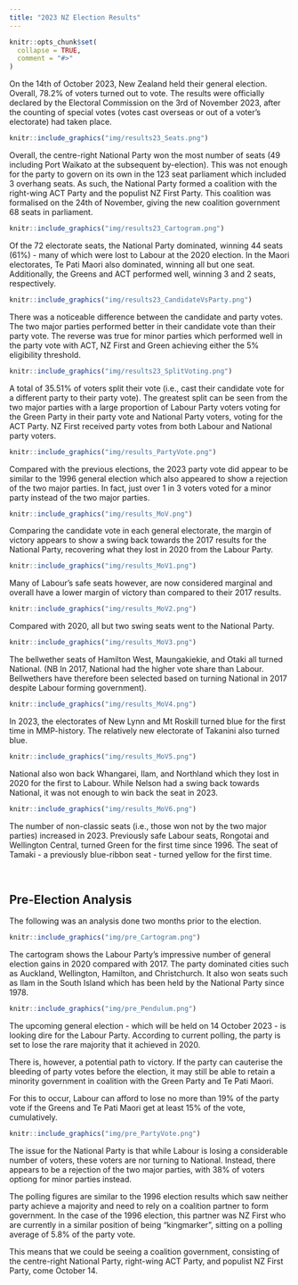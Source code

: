 ```yaml
---
title: "2023 NZ Election Results"
---
```

```{=html}
<style>
  .content h3 {
    margin-top: -30px !important;
  }

  details {
    margin-bottom: 40px;
  }
</style>
```
```r
knitr::opts_chunk$set(
  collapse = TRUE,
  comment = "#>"
)
```

On the 14th of October 2023, New Zealand held their general election. Overall, 78.2% of voters turned out to vote. The results were officially declared by the Electoral Commission on the 3rd of November 2023, after the counting of special votes (votes cast overseas or out of a voter's electorate) had taken place.

```r
knitr::include_graphics("img/results23_Seats.png")
```

Overall, the centre-right National Party won the most number of seats (49 including Port Waikato at the subsequent by-election). This was not enough for the party to govern on its own in the 123 seat parliament which included 3 overhang seats. As such, the National Party formed a coalition with the right-wing ACT Party and the populist NZ First Party. This coalition was formalised on the 24th of November, giving the new coalition government 68 seats in parliament.

```r
knitr::include_graphics("img/results23_Cartogram.png")
```

Of the 72 electorate seats, the National Party dominated, winning 44 seats (61%) - many of which were lost to Labour at the 2020 election. In the Maori electorates, Te Pati Maori also dominated, winning all but one seat. Additionally, the Greens and ACT performed well, winning 3 and 2 seats, respectively.

```r
knitr::include_graphics("img/results23_CandidateVsParty.png")
```

There was a noticeable difference between the candidate and party votes. The two major parties performed better in their candidate vote than their party vote. The reverse was true for minor parties which performed well in the party vote with ACT, NZ First and Green achieving either the 5% eligibility threshold.

```r
knitr::include_graphics("img/results23_SplitVoting.png")
```

A total of 35.51% of voters split their vote (i.e., cast their candidate vote for a different party to their party vote). The greatest split can be seen from the two major parties with a large proportion of Labour Party voters voting for the Green Party in their party vote and National Party voters, voting for the ACT Party. NZ First received party votes from both Labour and National party voters.

```r
knitr::include_graphics("img/results_PartyVote.png")
```
Compared with the previous elections, the 2023 party vote did appear to be similar to the 1996 general election which also appeared to show a rejection of the two major parties. In fact, just over 1 in 3 voters voted for a minor party instead of the two major parties.

```r
knitr::include_graphics("img/results_MoV.png")
```

Comparing the candidate vote in each general electorate, the margin of victory appears to show a swing back towards the 2017 results for the National Party, recovering what they lost in 2020 from the Labour Party.

```r
knitr::include_graphics("img/results_MoV1.png")
```

Many of Labour's safe seats however, are now considered marginal and overall have a lower margin of victory than compared to their 2017 results.

```r
knitr::include_graphics("img/results_MoV2.png")
```

Compared with 2020, all but two swing seats went to the National Party.

```r
knitr::include_graphics("img/results_MoV3.png")
```

The bellwether seats of Hamilton West, Maungakiekie, and Otaki all turned National. (NB In 2017, National had the higher vote share than Labour. Bellwethers have therefore been selected based on turning National in 2017 despite Labour forming government).

```r
knitr::include_graphics("img/results_MoV4.png")
```

In 2023, the electorates of New Lynn and Mt Roskill turned blue for the first time in MMP-history. The relatively new electorate of Takanini also turned blue.

```r
knitr::include_graphics("img/results_MoV5.png")
```

National also won back Whangarei, Ilam, and Northland which they lost in 2020 for the first to Labour. While Nelson had a swing back towards National, it was not enough to win back the seat in 2023.

```r
knitr::include_graphics("img/results_MoV6.png")
```

The number of non-classic seats (i.e., those won not by the two major parties) increased in 2023. Previously safe Labour seats, Rongotai and Wellington Central, turned Green for the first time since 1996. The seat of Tamaki - a previously blue-ribbon seat - turned yellow for the first time.

<br>

## Pre-Election Analysis
The following was an analysis done two months prior to the election.

```r
knitr::include_graphics("img/pre_Cartogram.png")
```

The cartogram shows the Labour Party's impressive number of general election gains in 2020 compared with 2017. The party dominated cities such as Auckland, Wellington, Hamilton, and Christchurch. It also won seats such as Ilam in the South Island which has been held by the National Party since 1978.

```r
knitr::include_graphics("img/pre_Pendulum.png")
```

The upcoming general election - which will be held on 14 October 2023 - is looking dire for the Labour Party. According to current polling, the party is set to lose the rare majority that it achieved in 2020.

There is, however, a potential path to victory. If the party can cauterise the bleeding of party votes before the election, it may still be able to retain a minority government in coalition with the Green Party and Te Pati Maori.

For this to occur, Labour can afford to lose no more than 19% of the party vote if the Greens and Te Pati Maori get at least 15% of the vote, cumulatively.

```r
knitr::include_graphics("img/pre_PartyVote.png")
```

The issue for the National Party is that while Labour is losing a considerable number of voters, these voters are nor turning to National. Instead, there appears to be a rejection of the two major parties, with 38% of voters optiong for minor parties instead.

The polling figures are similar to the 1996 election results which saw neither party achieve a majority and need to rely on a coalition partner to form government. In the case of the 1996 election, this partner was NZ First who are currently in a similar position of being "kingmarker", sitting on a polling average of 5.8% of the party vote.

This means that we could be seeing a coalition government, consisting of the centre-right National Party, right-wing ACT Party, and populist NZ First Party, come October 14.
